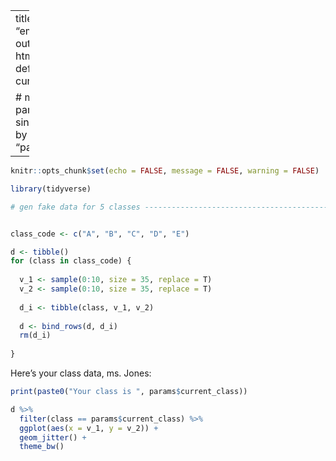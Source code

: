 
---
title: "emayili_class_report"
output:
  html_document: default
params:
  current_class: A
  
# must not include params argument, since it is controlled by emayili::render() "params" arug
---

```r
knitr::opts_chunk$set(echo = FALSE, message = FALSE, warning = FALSE)
```

```r
library(tidyverse)

```


```r


# gen fake data for 5 classes ---------------------------------------------


class_code <- c("A", "B", "C", "D", "E")

d <- tibble()
for (class in class_code) {
  
  v_1 <- sample(0:10, size = 35, replace = T)
  v_2 <- sample(0:10, size = 35, replace = T)
  
  d_i <- tibble(class, v_1, v_2)
  
  d <- bind_rows(d, d_i)
  rm(d_i)
  
}

```

Here's your class data, ms. Jones:

```r

print(paste0("Your class is ", params$current_class))

d %>%
  filter(class == params$current_class) %>% 
  ggplot(aes(x = v_1, y = v_2)) + 
  geom_jitter() +
  theme_bw()
```




